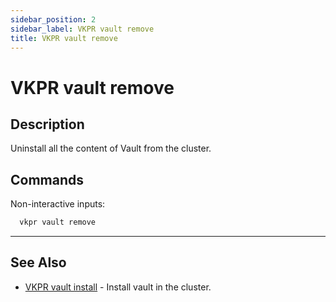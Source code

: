 ```yaml
---
sidebar_position: 2
sidebar_label: VKPR vault remove
title: VKPR vault remove
---
```


# VKPR vault remove

## Description

Uninstall all the content of Vault from the cluster.

## Commands

Non-interactive inputs:

```bash
  vkpr vault remove
```

---

## See Also

- [VKPR vault install](/docs/commands/vault/install) - Install vault in the cluster.
